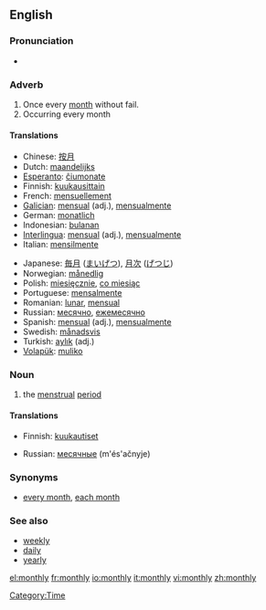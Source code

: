 ==English==

===Pronunciation===
*{{audio|en-us-monthly.ogg|Audio (US)}}

=== Adverb ===
{{en-adv|-}}

#Once every [[month]] without fail.
#Occurring every month

==== Translations ====
{{top}}
*Chinese: [[按月]]
*Dutch: [[maandelijks]]
*[[Esperanto]]: [[ĉiumonate]]
*Finnish: [[kuukausittain]]
*French: [[mensuellement]]
*[[Galician]]: [[mensual]] (adj.), [[mensualmente]]
*German: [[monatlich]]
*Indonesian: [[bulan|bulanan]]
*[[Interlingua]]: [[mensual]] (adj.), [[mensualmente]]
*Italian: [[mensilmente]]
{{mid}}
*Japanese: [[毎月]] ([[まいげつ]]), [[月次]] ([[げつじ]])
*Norwegian: [[månedlig]]
*Polish: [[miesięcznie]], [[co miesiąc]]
*Portuguese: [[mensalmente]]
*Romanian: [[lunar]], [[mensual]]
*Russian: [[месячно]], [[ежемесячно]]
*Spanish: [[mensual]] (adj.), [[mensualmente]]
*Swedish: [[månadsvis]]
*Turkish: [[aylık]] (adj.)
*[[Volapük]]: [[muliko]]
{{bottom}}

===Noun===
{{euphemism}}
# the [[menstrual]] [[period]]

====Translations====
{{top}}
*Finnish: [[kuukautiset]] {{p}}
{{mid}}
*Russian: [[месячные]] (m'és'ačnyje) {{p}}
{{bottom}}

===Synonyms===
*[[every month]], [[each month]]

===See also===
* [[weekly]]
* [[daily]]
* [[yearly]]

[[Category:Time]]

[[el:monthly]]
[[fr:monthly]]
[[io:monthly]]
[[it:monthly]]
[[vi:monthly]]
[[zh:monthly]]